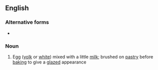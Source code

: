 ==English==

===Alternative forms===
* {{l|en|eggwash}}

===Noun===
{{en-noun|head=[[egg]] [[wash]]|~|es}}

# Egg ([[yolk]] or [[white]]) mixed with a little [[milk]]; brushed on [[pastry]] before [[baking]] to give a [[glazed]] appearance